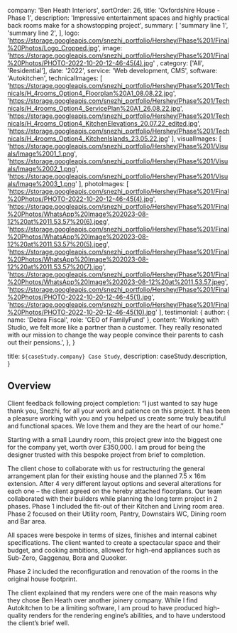 
  company: 'Ben Heath Interiors',
  sortOrder: 26,
  title: 'Oxfordshire House - Phase 1',
  description:
    'Impressive entertainment spaces and highly practical back rooms make for a showstopping project',
  summary: [
    'summary line 1',
    'summary line 2',
  ],
  logo: 'https://storage.googleapis.com/snezhi_portfolio/Hershey/Phase%201/Final%20Photos/Logo_Cropped.jpg',
  image: 'https://storage.googleapis.com/snezhi_portfolio/Hershey/Phase%201/Final%20Photos/PHOTO-2022-10-20-12-46-45(4).jpg' ,
  category: ['All', 'Residential'],
  date: '2022',
  service: 'Web development, CMS',
  software: 'Autokitchen',
  technicalImages: [
  'https://storage.googleapis.com/snezhi_portfolio/Hershey/Phase%201/Technicals/H_4rooms_Option4_Floorplan%20A1_08.08.22.jpg',
  'https://storage.googleapis.com/snezhi_portfolio/Hershey/Phase%201/Technicals/H_4rooms_Option4_ServicePlan%20A1_26.08.22.jpg',
  'https://storage.googleapis.com/snezhi_portfolio/Hershey/Phase%201/Technicals/H_4rooms_Option4_KitchenElevations_20.07.22_edited.jpg',
  'https://storage.googleapis.com/snezhi_portfolio/Hershey/Phase%201/Technicals/H_4rooms_Option4_KitchenIslands_23.05.22.jpg'
  ],
  visualImages: [
  'https://storage.googleapis.com/snezhi_portfolio/Hershey/Phase%201/Visuals/Image%2001_1.png',
  'https://storage.googleapis.com/snezhi_portfolio/Hershey/Phase%201/Visuals/Image%2002_1.png',
  'https://storage.googleapis.com/snezhi_portfolio/Hershey/Phase%201/Visuals/Image%2003_1.png'
  ],
  photoImages: [
    'https://storage.googleapis.com/snezhi_portfolio/Hershey/Phase%201/Final%20Photos/PHOTO-2022-10-20-12-46-45(4).jpg',
    'https://storage.googleapis.com/snezhi_portfolio/Hershey/Phase%201/Final%20Photos/WhatsApp%20Image%202023-08-12%20at%2011.53.57%20(6).jpeg',
    'https://storage.googleapis.com/snezhi_portfolio/Hershey/Phase%201/Final%20Photos/WhatsApp%20Image%202023-08-12%20at%2011.53.57%20(5).jpeg',
    'https://storage.googleapis.com/snezhi_portfolio/Hershey/Phase%201/Final%20Photos/WhatsApp%20Image%202023-08-12%20at%2011.53.57%20(7).jpg',
    'https://storage.googleapis.com/snezhi_portfolio/Hershey/Phase%201/Final%20Photos/WhatsApp%20Image%202023-08-12%20at%2011.53.57.jpeg',
    'https://storage.googleapis.com/snezhi_portfolio/Hershey/Phase%201/Final%20Photos/PHOTO-2022-10-20-12-46-45(1).jpg',
    'https://storage.googleapis.com/snezhi_portfolio/Hershey/Phase%201/Final%20Photos/PHOTO-2022-10-20-12-46-45(10).jpg'
  ],
  testimonial: {
    author: { name: 'Debra Fiscal', role: 'CEO of FamilyFund' },
    content:
      'Working with Studio, we felt more like a partner than a customer. They really resonated with our mission to change the way people convince their parents to cash out their pensions.',
  },
}

  title: `${caseStudy.company} Case Study`,
  description: caseStudy.description,
}

## Overview

Client feedback following project completion: “I just wanted to say huge thank you, Snezhi, for all your work and patience on this project. It has been a pleasure working with you and you helped us create some truly beautiful and functional spaces. We love them and they are the heart of our home.”

Starting with a small Laundry room, this project grew into the biggest one for the company yet, worth over £350,000. I am proud for being the designer trusted with this bespoke project from brief to completion.

The client chose to collaborate with us for restructuring the general arrangement plan for their existing house and the planned 7.5 x 16m extension.  After 4 very different layout options and several alterations for each one – the client agreed on the hereby attached floorplans. Our team collaborated with their builders while planning the long term project in 2 phases.
Phase 1 included the fit-out of their Kitchen and Living room area. Phase 2 focused on their Utility room, Pantry, Downstairs WC, Dining room and Bar area.

All spaces were bespoke in terms of sizes, finishes and internal cabinet specifications. The client wanted to create a spectacular space and their budget, and cooking ambitions, allowed for high-end appliances such as Sub-Zero, Gaggenau, Bora and Quooker.

Phase 2 included the reconfiguration and renovation of the rooms in the original house footprint.

The client explained that my renders were one of the main reasons why they chose Ben Heath over another joinery company. While I find Autokitchen to be a limiting software, I am proud to have produced high-quality renders for the rendering engine’s abilities, and to have understood the client’s brief well. 
